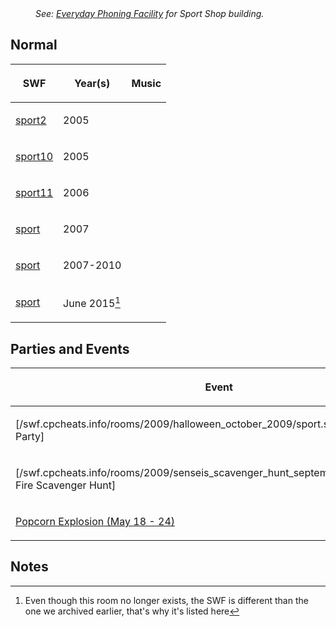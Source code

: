 
:''See: [[Everyday Phoning Facility]] for Sport Shop building.''

==Normal==
<center>
{|class="wikitable" border="1"
!SWF!!Year(s)!!Music
|-
|[[Media:ArtworkRoomsSport2.swf|sport2]]||2005||{{n/a}}
|-
|[[Media:ArtworkRoomsSport10.swf|sport10]]||2005||{{n/a}}
|-
|[[Media:ArtworkRoomsSport11.swf|sport11]]||2006||{{n/a}}
|-
|[[Media:RoomsSport.swf|sport]]||2007||{{n/a}}
|-
|[[Media:RoomsSport_2.swf|sport]]||2007-2010||{{n/a}}
|-
|[[Media:RoomsSport-June2015.swf|sport]]||June 2015<ref>Even though this room no longer exists, the SWF is different than the one we archived earlier, that's why it's listed here</ref>||{{n/a}}
|}
</center>

==Parties and Events==
<center>
{|class="wikitable" border="1"
!Event
!Year
!Music
|-
|<span class="plainlinks">[/swf.cpcheats.info/rooms/2009/halloween_october_2009/sport.swf Halloween Party]</span>||2009||{{n/a}}
|-
|<span class="plainlinks">[/swf.cpcheats.info/rooms/2009/senseis_scavenger_hunt_september_2009/sport.swf Fire Scavenger Hunt]</span>||2009||{{n/a}}
|-
|[[Media:RoomsSport-PopcornExplosion.swf|Popcorn Explosion (May 18 - 24)]]||2010||{{n/a}}
|}
</center>

==Notes==
<references />

{{Places}}